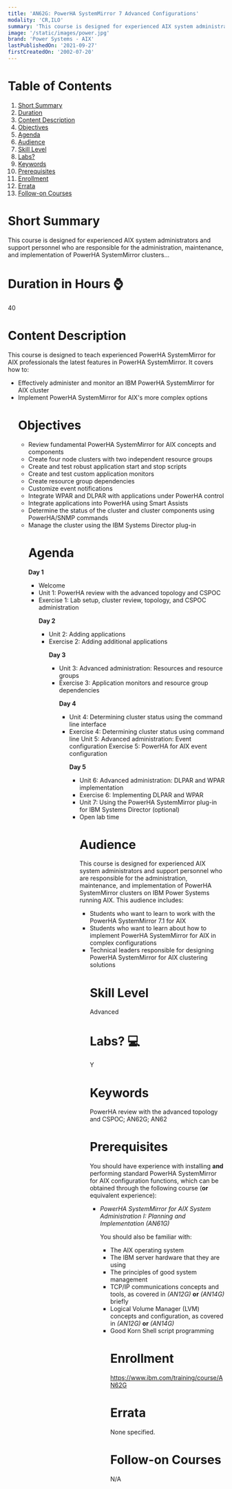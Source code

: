 ```yaml
---
title: 'AN62G: PowerHA SystemMirror 7 Advanced Configurations'
modality: 'CR,ILO'
summary: 'This course is designed for experienced AIX system administrators and support personnel who are responsible for the administration, maintenance, and implementation of PowerHA SystemMirror clusters...'
image: '/static/images/power.jpg'
brand: 'Power Systems - AIX'
lastPublishedOn: '2021-09-27'
firstCreatedOn: '2002-07-20'
---
```

# Table of Contents
1.  [Short Summary](#short-summary)
2.  [Duration](#duration-in-hours-)
3.  [Content Description](#content-description)
4.  [Objectives](#objectives)
5.  [Agenda](#agenda)
6.  [Audience](#audience)
7.  [Skill Level](#skill-level)
8.  [Labs?](#labs-)
9.  [Keywords](#keywords)
10. [Prerequisites](#prerequisites)
11. [Enrollment](#enrollment)
12. [Errata](#errata)
13. [Follow-on Courses](#follow-on-courses)

# Short Summary
This course is designed for experienced AIX system administrators and support personnel who are responsible for the administration, maintenance, and implementation of PowerHA SystemMirror clusters...

# Duration in Hours ⌚
40

# Content Description
<p>This course is designed to teach experienced PowerHA SystemMirror for AIX professionals the latest features in PowerHA SystemMirror. It covers how to:</p>

<ul />
	<li />Effectively administer and monitor an IBM PowerHA SystemMirror for AIX cluster
	<li />Implement PowerHA SystemMirror for AIX&#39;s more complex options


# Objectives
<ul />
	<li />Review fundamental PowerHA SystemMirror for AIX concepts and components
	<li />Create four node clusters with two independent resource groups
	<li />Create and test robust application start and stop scripts
	<li />Create and test custom application monitors
	<li />Create resource group dependencies
	<li />Customize event notifications
	<li />Integrate WPAR and DLPAR with applications under PowerHA control
	<li />Integrate applications into PowerHA using Smart Assists
	<li />Determine the status of the cluster and cluster components using PowerHA/SNMP commands
	<li />Manage the cluster using the IBM Systems Director plug-in


# Agenda
<p><strong>Day 1</strong></p><ul /><li />Welcome<li />Unit 1: PowerHA review with the advanced topology and CSPOC<li />Exercise 1: Lab setup, cluster review, topology, and CSPOC administration<p><strong>Day 2</strong></p><ul /><li />Unit 2: Adding applications<li />Exercise 2: Adding additional applications<p><strong>Day 3</strong></p><ul /><li />Unit 3: Advanced administration: Resources and resource groups<li />Exercise 3: Application monitors and resource group dependencies<p><strong>Day 4</strong></p><ul /><li />Unit 4: Determining cluster status using the command line interface<li />Exercise 4: Determining cluster status using command line Unit 5: Advanced administration: Event configuration Exercise 5: PowerHA for AIX event configuration<p><strong>Day 5</strong></p><ul /><li />Unit 6: Advanced administration: DLPAR and WPAR implementation<li />Exercise 6: Implementing DLPAR and WPAR<li />Unit 7: Using the PowerHA SystemMirror plug-in for IBM Systems Director (optional)<li />Open lab time

# Audience
<p>This course is designed for experienced AIX system administrators and support personnel who are responsible for the administration, maintenance, and implementation of PowerHA SystemMirror clusters on IBM Power Systems running AIX. This audience includes:</p><ul /><li />Students who want to learn to work with the PowerHA SystemMirror 7.1 for AIX<li />Students who want to learn about how to implement PowerHA SystemMirror for AIX in complex configurations<li />Technical leaders responsible for designing PowerHA SystemMirror for AIX clustering solutions

# Skill Level
Advanced            

# Labs? 💻
Y

# Keywords
PowerHA review with the advanced topology and CSPOC; AN62G; AN62

# Prerequisites
<p>You should have experience with installing <strong>and</strong> performing standard PowerHA SystemMirror for AIX configuration functions, which can be obtained through the following course (<strong>or</strong> equivalent experience):</p><ul /><li /><i>PowerHA SystemMirror for AIX System Administration I: Planning and Implementation (AN61G)</i><p>You should also be familiar with:</p><ul /><li />The AIX operating system<li />The IBM server hardware that they are using<li />The principles of good system management<li />TCP/IP communications concepts and tools, as covered in <i>(AN12G)</i> <strong>or</strong> <i>(AN14G)</i> briefly&nbsp;<li />Logical Volume Manager (LVM) concepts and configuration, as covered in <i>(AN12G)</i> <strong>or</strong> <i>(AN14G)</i><li />Good Korn Shell script programming

# Enrollment
https://www.ibm.com/training/course/AN62G

# Errata
None specified.

# Follow-on Courses
N/A

